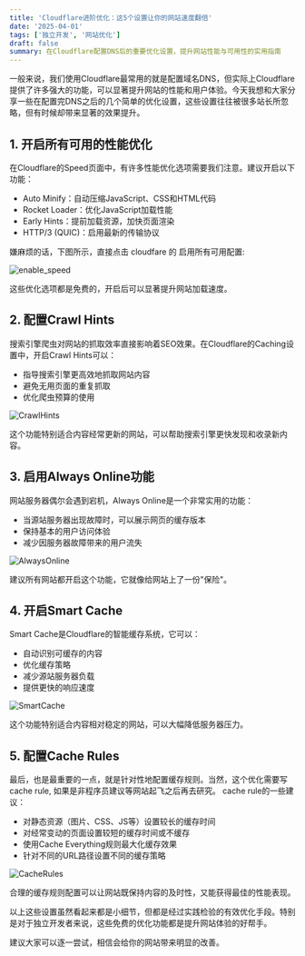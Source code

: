 ```yaml
---
title: 'Cloudflare进阶优化：这5个设置让你的网站速度翻倍'
date: '2025-04-01'
tags: ['独立开发', '网站优化']
draft: false
summary: 在Cloudflare配置DNS后的重要优化设置，提升网站性能与可用性的实用指南
---
```


一般来说，我们使用Cloudflare最常用的就是配置域名DNS，但实际上Cloudflare提供了许多强大的功能，可以显著提升网站的性能和用户体验。今天我想和大家分享一些在配置完DNS之后的几个简单的优化设置，这些设置往往被很多站长所忽略，但有时候却带来显著的效果提升。

## 1. 开启所有可用的性能优化

在Cloudflare的Speed页面中，有许多性能优化选项需要我们注意。建议开启以下功能：

- Auto Minify：自动压缩JavaScript、CSS和HTML代码
- Rocket Loader：优化JavaScript加载性能
- Early Hints：提前加载资源，加快页面渲染
- HTTP/3 (QUIC)：启用最新的传输协议

嫌麻烦的话，下图所示，直接点击 cloudfare 的 启用所有可用配置:

![enable_speed](/static/images/cloudfare1.png)

这些优化选项都是免费的，开启后可以显著提升网站加载速度。

## 2. 配置Crawl Hints

搜索引擎爬虫对网站的抓取效率直接影响着SEO效果。在Cloudflare的Caching设置中，开启Crawl Hints可以：

- 指导搜索引擎更高效地抓取网站内容
- 避免无用页面的重复抓取
- 优化爬虫预算的使用

![CrawlHints](/static/images/cloudfare2.png)

这个功能特别适合内容经常更新的网站，可以帮助搜索引擎更快发现和收录新内容。

## 3. 启用Always Online功能

网站服务器偶尔会遇到宕机，Always Online是一个非常实用的功能：

- 当源站服务器出现故障时，可以展示网页的缓存版本
- 保持基本的用户访问体验
- 减少因服务器故障带来的用户流失

![AlwaysOnline](/static/images/cloudfare3.png)

建议所有网站都开启这个功能，它就像给网站上了一份"保险"。

## 4. 开启Smart Cache

Smart Cache是Cloudflare的智能缓存系统，它可以：

- 自动识别可缓存的内容
- 优化缓存策略
- 减少源站服务器负载
- 提供更快的响应速度

![SmartCache](/static/images/cloudfare4.png)

这个功能特别适合内容相对稳定的网站，可以大幅降低服务器压力。

## 5. 配置Cache Rules

最后，也是最重要的一点，就是针对性地配置缓存规则。当然，这个优化需要写cache rule, 如果是非程序员建议等网站起飞之后再去研究。
cache rule的一些建议：

- 对静态资源（图片、CSS、JS等）设置较长的缓存时间
- 对经常变动的页面设置较短的缓存时间或不缓存
- 使用Cache Everything规则最大化缓存效果
- 针对不同的URL路径设置不同的缓存策略

![CacheRules](/static/images/cloudfare5.png)

合理的缓存规则配置可以让网站既保持内容的及时性，又能获得最佳的性能表现。


以上这些设置虽然看起来都是小细节，但都是经过实践检验的有效优化手段。特别是对于独立开发者来说，这些免费的优化功能都是提升网站体验的好帮手。

建议大家可以逐一尝试，相信会给你的网站带来明显的改善。
